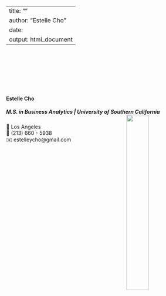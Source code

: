 
---
title: ""
author: "Estelle Cho"
date: 
output: html_document
---

<link rel="stylesheet" href="styles.css" type="text/css">
<link rel="stylesheet" href="site_libs/academicons-1.9.1/css/academicons.min.css"/>


<br><br><br><br><br><br>

#### **Estelle Cho**
##### M.S. in Business Analytics | University of Southern California <img src="images/school_logo.png" style="width:35%;" align="right">

📍 Los Angeles <br>
📱 (213) 660 - 5938 <br>
✉️ estelleycho@gmail.com <br>